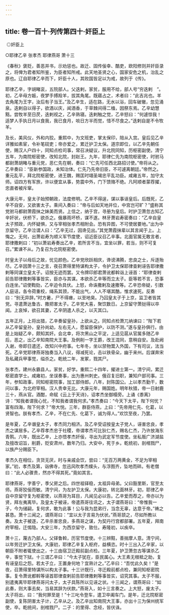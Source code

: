 ```yaml
---
---
---
```

title: 卷一百十·列传第四十·奸臣上
---

 ◎奸臣上

○耶律乙辛 张孝杰 耶律燕哥 萧十三

《春秋》褒贬，善恶并书，示劝惩也。故迁、固传佞幸、酷吏，欧阳修则并奸臣录之，将俾为君者知所鉴，为臣者知所戒。此天地圣贤之心，国家安危之机，治乱之原也。辽自耶律乙辛而下，奸臣十人，其败国皆足以为戒，故列于《传》。

耶律乙辛，字胡睹衮，五院部人。父迭剌，家贫，服用不给，部人号“穷迭剌　”。初，乙辛母方娠，夜梦手搏羖羊，拔其角尾。既寤占之，术者曰：“此吉兆也。羊去角尾为王字，汝后有子当王。”及乙辛生，适在路，无水以浴，回车破辙，忽见涌泉。迭剌自以得子，欲酒以庆，闻酒香，于草棘间得二榼，因祭东焉。乙辛幼慧黠。尝牧羊至日昃，迭剌视之，乙辛熟寝。迭剌触之觉，乙辛怒曰：“何遽惊我！适梦人手执日月以食我，我已食月，啖日方半而觉，惜不尽食之。”迭剌自是不令牧羊。

及长，美风仪，外和内狡。重熙中，为文班吏，掌太保印，陪从入宫。皇后见乙辛详雅如素宦，令补笔砚吏；帝亦爱之，累迁护卫太保。道宗即位，以乙辛先朝任使，赐汉人户四十，同知点检司事，常召决疑议，升北院同知，历枢密副使。清宁五年，为南院枢密使，改知北院，封赵王。九年，耶律仁先为南院枢密使，时驸马都尉萧胡睹与重元党，恶仁先在朝，奏曰：“仁先可任西北路招讨使。”帝将从之。乙辛奏曰：“臣新参国政，未知治体。仁先乃先帝旧臣，不可遽离朝廷。”帝然之。重元乱平，拜北院枢密使，进王魏，赐匡时翊圣竭忠平乱功臣。咸雍五年，加守太师。诏四方有军旅，许以便宜从事，势震中外，门下馈赂不绝。凡阿顺者蒙荐擢，忠直者被斥窜。

大康元年，皇太子始预朝政，法度修明。乙辛不得逞，谋以事诬皇后。后既死，乙辛不自安，又欲害太子。乘间入奏曰：“帝与后如天地并位，中宫岂可旷？”盛称其党驸马都尉萧霞抹之妹美而贤。上信之，纳于宫，寻册为皇后。时护卫萧忽古知乙辛奸状，伏桥下，欲杀之。俄暴雨坏桥，谋不遂。林牙萧岩寿密奏曰：“乙辛自皇太子预政，内怀疑惧，又与宰相张孝杰相附会。恐有异图，不可使居要地。”出为中京留守。乙辛泣谓人曰：“乙辛无过，因谗见出。”其党萧霞抹辈以其言闻于上。上悔之。无何，出萧岩寿为顺义军节度使，诏近臣议召乙辛事。北面官属无敢言者，耶律撒剌曰：“初以萧岩寿奏出乙辛，若所言不当，宜坐以罪，若当，则不可复召。”累谏不从。乃复召为北院枢密使。

时皇太子以母后之故，忧见颜色。乙辛党欣跃相庆，谗谤沸腾，忠良之士，斥逐殆尽。乙辛因萧十三之言，夜召萧得里特谋构太子，令护卫太保耶律查剌诬告耶律撒剌等同谋立皇太子。诏按无迹而罢。又令牌印郎君萧讹都斡诣上诬首：“耶律查剌前告耶律撒剌等事皆实，臣亦与其谋。本欲杀乙辛等而立太子。臣等若不言，恐事白连坐。”诏使鞫劾，乙辛迫令具伏。上怒，命诛撒剌及速撒等。乙辛恐帝疑，引数人庭诘，各令荷重校，绳系其颈，不能出气，人人不堪其酷，惟求速死。反奏曰：“别无异辞。”时方暑，尸不得瘗，以至地臭。乃囚皇太子于上京，监卫者皆其党。寻遣萧达鲁古、撒把害太子。乙辛党大喜，聚饮数日。上京留守萧挞得以卒闻。上哀悼，欲召其妻，乙辛阴遣人杀之，以灭其口。

五年正月，上将出猎，乙辛奏留皇孙，上欲从之。同知点检萧兀纳谏曰：“陛下若从乙辛留皇孙，皇孙尚幼，左右无人，愿留臣保护，以防不测。”遂与皇孙俱行。由是上始疑乙辛，颇知其奸。会北幸，将次黑山之平淀，上适见扈从官属多随乙辛后，恶之，出乙辛知南院大王事。及例削一字王爵，改王混同，意稍自安。及赴阙入谢，帝即日遣还，改知兴中府事。七年冬，坐以禁物鬻入外国，下有司议，法当死。乙辛党耶律燕哥独奏当入八议，得减死论，击以铁骨朵，幽于来州。后谋奔宋及私藏兵甲事觉，缢杀之。乾统二年，发冢，戮其尸。

张孝杰，建州永霸县人。家贫，好学。重熙二十四年，擢进士第一。清宁间，累迁枢密直学士。咸雍初，坐误奏事，出为惠州刺史。俄召复旧职，兼知户部司事。三年，参知政事，同知枢密院事，加工部侍郎。八年，封陈国公。上以孝杰勤干，数问以事，为北府宰相。汉人贵幸无比。大康元年，赐国姓。明年秋猎，帝一日射鹿三十，燕从官。酒酣，命赋《云上于天诗》，诏孝杰坐御榻旁。上诵《黍离》诗：“知我者谓我心忧，不知我者谓我何求。”孝杰奏曰：“今天下太平，陛下何忧？富有四海，陛下何求？”帝大悦。三年，群臣侍燕，上曰：“先帝用仁先、化葛，以贤智也。朕有孝杰、乙辛，不在仁先、化葛下，诚为得人。”欢饮至夜，乃罢。

是年夏，乙辛谮皇太子，孝杰同力相济。及乙辛受诏按皇太子党人，诬害忠良，孝杰之谋居多。乙辛荐孝杰忠于社稷，帝谓孝杰可比狄仁杰，赐名仁杰，乃许放海东青鹘。六年，既出乙辛，上亦悟孝杰奸佞，寻出为武定军节度使。坐私贩广济湖盐及擅改诏旨，削爵，贬安肃州，数年乃归。大安中，死于乡。乾统初，剖棺戮尸，以族产分赐臣下。

孝杰久在相位，贪货无厌，时与亲戚会饮，尝曰：“无百万两黄金，不足为宰相家。”初，孝杰及第，诣佛寺，忽迅风吹孝杰幞头，与浮图齐，坠地而碎。有老僧曰：“此人必骤贵，然亦不得其死。”竟如其言。

耶律燕哥，字善宁，季父房之后。四世祖铎稳，太祖异母弟。父曰豁里斯，官至太师。燕哥狡佞而敏。清宁间，为左护卫太保。大康初，转北面林牙。初，耶律乙辛自中京留守复为枢密使，以燕哥为耳目，凡闻见必以告。乙辛爱而荐之，帝亦以为贤，拜左夷离毕。及皇太子被诬，帝遣燕哥往讯之，太子谓燕哥曰：“帝惟我一子，今为储嗣，复何求，敢为此事！公与我为昆弟行，当念无辜，达意于帝。”祷之甚恳。萧十三闻之，谓燕哥曰：“宜以太子言易为伏状。”燕哥颔之，尽如所教以奏。及太子被逐，乙辛杀害忠良，多燕哥之谋，为契丹行宫都部署。五年夏，拜南府宰相，迁惕隐。大安三年，为西京留守，致仕。寿隆初，以疾卒。

萧十三，蔑古乃部人。父铎鲁斡，历官节度使。十三辨黠，善揣摩人意。清宁间，以年劳迁护卫太保。大康初，耶律乙辛复入枢府，益横恣。时十三出入乙辛家，以朝臣不附者辄使出之，十三由宿卫迁殿前副点检。三年夏，护卫萧忽古等谋杀乙辛，事觉下狱。十三谓乙辛曰：“今太子犹在，臣民属心。大王素无根柢之助，复有诬皇后之怨。若太子立，王置身何地？宜熟计之。”乙辛曰：“吾忧此久矣！”是夜，召萧得里特谋所以构太子事。十三计既行，寻迁殿前都点检，兼同知枢密院事。复令萧讹都斡等诬首耶律查剌前告耶律撒剌等事皆实，诏究其事。太子不服，别遣夷离毕耶律燕哥问太子，太子具陈所以见诬之状。十三闻之，谓燕哥曰：“如此奏，则大事去矣，当易其辞为伏款。”燕哥入，如十三言奏之。上大怒，废太子。太子将出，曰：“我何罪至是！”十三叱令登车，遣卫卒阖车门。是年，迁北院枢密副使，复陈阴害太子计，乙辛从之。及乙辛出知南院大王事，亦出十三为保州统军使，卒。乾统间，剖棺戮尸。二子：的里得、念经，皆伏诛。

